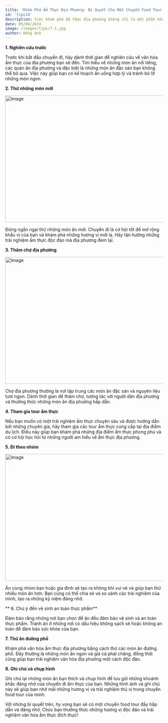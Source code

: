 ```yaml
---
title: 'Khám Phá Ẩm Thực Địa Phương: Bí Quyết Cho Một Chuyến Food Tour Vui Vẻ'
id: 'tips14'
description: Việc khám phá ẩm thực địa phương không chỉ là một phần không thể thiếu của trải nghiệm du lịch mà còn là cơ hội tuyệt vời để thấu hiểu văn hóa và đời sống của một địa điểm. Tuy nhiên, để có một chuyến food tour thú vị và đáng nhớ, có một số bí quyết bạn cần nhớ.
date: 05/04/2024
image: /images/tips/7.1.jpg
author: Hồng Anh
---
```


**1. Nghiên cứu trước**

Trước khi bắt đầu chuyến đi, hãy dành thời gian để nghiên cứu về văn hóa ẩm thực của địa phương bạn sẽ đến. Tìm hiểu về những món ăn nổi tiếng, các quán ăn địa phương và đặc biệt là những món ăn đặc sản bạn không thể bỏ qua. Việc này giúp bạn có kế hoạch ăn uống hợp lý và tránh bỏ lỡ những món ngon.

**2. Thử những món mới**

<img
	src="../../public/images/tips/7.3.jpg"
	className="w-full"
	width="718"
	height="404"
	alt="Image"
/>

Đừng ngần ngại thử những món ăn mới. Chuyến đi là cơ hội tốt để mở rộng khẩu vị của bạn và khám phá những hương vị mới lạ. Hãy tận hưởng những trải nghiệm ẩm thực độc đáo mà địa phương đem lại.

**3. Thăm chợ địa phương**

<img
	src="../../public/images/tips/7.2.jfif"
	className="w-full"
	width="718"
	height="404"
	alt="Image"
/>

Chợ địa phương thường là nơi tập trung các món ăn đặc sản và nguyên liệu tươi ngon. Dành thời gian để thăm chợ, tương tác với người dân địa phương và thưởng thức những món ăn địa phương hấp dẫn.

**4. Tham gia tour ẩm thực**

Nếu bạn muốn có một trải nghiệm ẩm thực chuyên sâu và được hướng dẫn bởi những chuyên gia, hãy tham gia các tour ẩm thực cung cấp tại địa điểm du lịch. Điều này giúp bạn khám phá những địa điểm ẩm thực phong phú và có cơ hội học hỏi từ những người am hiểu về ẩm thực địa phương.

**5. Đi theo nhóm**

<img
	src="../../public/images/tips/7.1.jpg"
	className="w-full"
	width="718"
	height="404"
	alt="Image"
/>

Ăn cùng nhóm bạn hoặc gia đình sẽ tạo ra không khí vui vẻ và giúp bạn thử nhiều món
ăn hơn. Bạn cũng có thể chia sẻ và so sánh các trải nghiệm của mình, tạo ra những
kỷ niệm đáng nhớ.

** 6. Chú ý đến vệ sinh an toàn thực phẩm**

Đảm bảo rằng những nơi bạn chọn để ăn đều đảm bảo vệ sinh và an toàn thực phẩm. Tránh ăn ở những nơi có dấu hiệu không sạch sẽ hoặc không an toàn để đảm bảo sức khỏe của bạn.

**7. Thử ăn đường phố**

Khám phá văn hóa ẩm thực địa phương bằng cách thử các món ăn đường phố. Đây thường là những món ăn ngon và giá cả phải chăng, đồng thời cũng giúp bạn trải nghiệm văn hóa địa phương một cách độc đáo.

**8. Ghi chú và chụp hình**

Ghi chú lại những món ăn bạn thích và chụp hình để lưu giữ những khoảnh khắc đáng nhớ của chuyến đi ẩm thực của bạn. Những hình ảnh và ghi chú này sẽ giúp bạn nhớ mãi những hương vị và trải nghiệm thú vị trong chuyến food tour của mình.

Với những bí quyết trên, hy vọng bạn sẽ có một chuyến food tour đầy hấp dẫn và đáng nhớ. Chúc bạn thưởng thức những hương vị độc đáo và trải nghiệm văn hóa ẩm thực đích thực!
